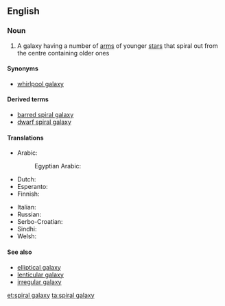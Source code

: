 ==English==
{{wikipedia}}

===Noun===
{{en-noun|head=[[spiral]] [[galaxy]]|spiral galaxies}}

# {{context|galaxy|lang=en}} A galaxy having a number of [[arm]]s of younger [[star]]s that spiral out from the centre containing older ones

====Synonyms====
* [[whirlpool galaxy]]

====Derived terms====
* [[barred spiral galaxy]]
* [[dwarf spiral galaxy]]

====Translations====
{{trans-top|spiral galaxy}}
* Arabic: {{t|ar|مَجَرَة حَلَزُونِيَّة|f|tr=majara ḥalazūniyya}}
*: Egyptian Arabic: {{t|arz|مجرة حلزونية|f|tr=magarra ḥalazuuniya|sc=Arab}}
* Dutch: {{t|nl|spiraalstelsel|n}}
* Esperanto: {{t|eo|spirala galaksio}}
* Finnish: {{t+|fi|kierteisgalaksi}}
{{trans-mid}}
* Italian: {{t|it|galassia spirale|f}}
* Russian: {{t|ru|спира́льная гала́ктика|f}}
* Serbo-Croatian: {{t|sh|спирална галаксија|f|tr=spiralna galaksija|sc=Cyrl}}
* Sindhi: {{t|sd|گھنڊيدار ڪهڪشان|f|sc=sd-Arab}}
* Welsh: {{t|cy|galaeth droellog|f}}
{{trans-bottom}}

====See also====
* [[elliptical galaxy]]
* [[lenticular galaxy]]
* [[irregular galaxy]]

[[et:spiral galaxy]]
[[ta:spiral galaxy]]